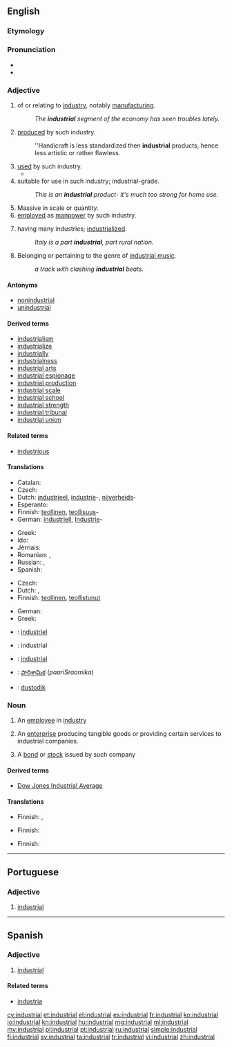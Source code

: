 ==English==

===Etymology===
{{suffix|industry|al}}

===Pronunciation===
* {{IPA|/ɪnˈdʌstrɪəl/}}
* {{audio|en-us-industrial.ogg|Audio (US)}}

===Adjective===
{{en-adj}}

# of or relating to [[industry]], notably [[manufacturing]].
#: ''The '''industrial''' segment of the economy has seen troubles lately.''
# [[produced]] by such industry.
#: ''Handicraft is less standardized then '''industrial''' products, hence less artistic or rather flawless.
# [[used]] by such industry.
#* {{quote-book|year=2006|author=[[w:Edwin Black|Edwin Black]]
|title=Internal Combustion
|chapter=2|url=http://openlibrary.org/works/OL4103950W
|passage=More than a mere source of Promethean sustenance to thwart the cold and cook one's meat, wood was quite simply mankind's first '''industrial''' and manufacturing fuel.}}
# suitable for use in such industry; industrial-grade.
#: ''This is an '''industrial''' product- it's much too strong for home use''.
# Massive in scale or quantity. 
# [[employed]] as [[manpower]] by such industry.
# {{context|of a society or country|lang=en}} having many industries; [[industrialized]].
#: ''Italy is a part '''industrial''', part rural nation.''
# {{context|music|lang=en}} Belonging or pertaining to the genre of [[industrial music]].
#: ''a track with clashing '''industrial''' beats.''

====Antonyms====
* [[nonindustrial]]
* [[unindustrial]]

====Derived terms====
* [[industrialism]]
* [[industrialize]]
* [[industrially]]
* [[industrialness]]
* [[industrial arts]]
* [[industrial espionage]]
* [[industrial production]]
* [[industrial scale]]
* [[industrial school]]
* [[industrial strength]]
* [[industrial tribunal]]
* [[industrial union]]

====Related terms====
* [[industrious]]

====Translations====
{{trans-top|of or relating to industry}}
* Catalan: {{t-|ca|industrial}}
* Czech: {{t-|cs|průmyslový|m}}
* Dutch: [[industrieel]], [[industrie]]-, [[nijverheid]]s-
* Esperanto: {{t-|eo|industria}}
* Finnish: [[teollinen]], [[teollisuus]]-
* German: [[industriell]], [[Industrie]]-
{{trans-mid}}
* Greek: {{t+|el|βιομηχανικός|m|tr=viomikhanikós}}
* Ido: {{t+|io|industriala}}
* Jèrriais: {{tø|roa-jer|îndustriel}}
* Romanian: {{t-|ro|industrial}}, {{t-|ro|de industrie}}
* Russian: {{t+|ru|промышленный|tr=promýšlennyj}}, {{t+|ru|индустриальный|tr=industriál’nyj}}
* Spanish: {{t+|es|industrial}}
{{trans-bottom}}

{{trans-top|(of a society or country) having many industries}}
* Czech: {{t-|cs|průmyslový|m}}
* Dutch: {{t+|nl|geïndustrialiseerd}}, {{t+|nl|industrieel}}
* Finnish: [[teollinen]], [[teollistua|teollistunut]]
{{trans-mid}}
* German: {{t+|de|industriell}}
* Greek: {{t+|el|βιομηχανικός|m|tr=viomikhanikós}}
{{trans-bottom}}

{{checktrans-top}}
* {{ttbc|fr}}: [[industriel]]
* {{ttbc|ia}}: industrial
* {{ttbc|pt}}: [[#Portuguese|industrial]]
* {{ttbc|te}}: [[పారిశ్రామిక]] (''paariSraamika'')
* {{ttbc|vo}}: [[dustodik]]
{{trans-bottom}}

===Noun===
{{en-noun}}

# {{context|dated|19th-mid 20th century|lang=en}} An [[employee]] in [[industry]]
# {{context|business|lang=en}} An [[enterprise]] producing tangible goods or providing certain services to industrial companies.
# {{context|finance|lang=en}} A [[bond]] or [[stock]] issued by such company

====Derived terms====
* [[Dow Jones Industrial Average]]

====Translations====
{{trans-top|employee}}
* Finnish: {{t-|fi|tehdastyöläinen}}, {{t-|fi|teollisuustyöntekijä}}
{{trans-mid}}
{{trans-bottom}}

{{trans-top|enterprise}}
* Finnish: {{t-|fi|teollisuusyritys}}
{{trans-mid}}
{{trans-bottom}}

{{trans-top|employee}}
* Finnish: {{t-|fi|teollisuusosake}}
{{trans-mid}}
{{trans-bottom}}
----
==Portuguese==

===Adjective===
{{pt-adj|industria|l}}

# [[#English|industrial]]
----
==Spanish==

===Adjective===
{{es-adj|pl=industriales}}

# [[#English|industrial]]

====Related terms====
* [[industria]]

[[cy:industrial]]
[[et:industrial]]
[[el:industrial]]
[[es:industrial]]
[[fr:industrial]]
[[ko:industrial]]
[[io:industrial]]
[[kn:industrial]]
[[hu:industrial]]
[[mg:industrial]]
[[ml:industrial]]
[[my:industrial]]
[[pl:industrial]]
[[pt:industrial]]
[[ru:industrial]]
[[simple:industrial]]
[[fi:industrial]]
[[sv:industrial]]
[[ta:industrial]]
[[tr:industrial]]
[[vi:industrial]]
[[zh:industrial]]
